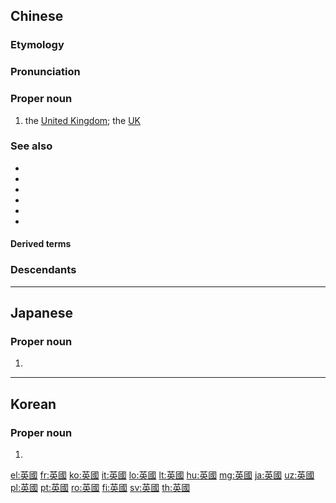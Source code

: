 ==Chinese==
{{zh-forms|s=英国}}
{{zh-wp|zh|yue}}

===Etymology===
{{zh-compound|英|國|contracted from {{m|zh|英吉利}} or {{m|zh|英格蘭||[[England]]}}|[[country]]}}

===Pronunciation===
{{zh-pron
|m=Yīngguó
|c=jing1 gwok3
|h=pfs=Yîn-koet
|md=Ĭng-guók
|mn=Eng-kok
|w=1in koq
|cat=pn
}}

===Proper noun===
{{zh-proper noun}}

# the [[United Kingdom]]; the [[UK]]
#: {{zh-x|泰晤士河 是 ^英國 第二 長 的 河流。|The River Thames is the second longest river in '''the UK'''.}}

===See also===
* {{zh-l|大不列顛及北愛爾蘭聯合王國}}
* {{zh-l|不列顛}}
* {{zh-l|大不列顛}}
* {{zh-l|英格蘭}}
* {{zh-l|英劇}}
* {{zh-l|英語}}

====Derived terms====
{{zh-der|英鎊|英國人|英國英語}}

===Descendants===
{{cjkv||s=英%国|^えい%こく|^영국|Anh quốc}}

{{zh-cat|United Kingdom|Countries of Europe}}

----

==Japanese==
{{ja-kanjitab|えい|こく|yomi=o}}

===Proper noun===
{{ja-pos|えいこく|proper|shin=英国}}

# {{kyujitai of|英国}}

----

==Korean==
{{ko-hanjatab}}

===Proper noun===
{{ko-propn|hangeul=영국|mr=Yŏngguk|y=Yengkwuk}}

# {{hanja form of|영국|[[United Kingdom]]}}

[[el:英國]]
[[fr:英國]]
[[ko:英國]]
[[it:英國]]
[[lo:英國]]
[[lt:英國]]
[[hu:英國]]
[[mg:英國]]
[[ja:英國]]
[[uz:英國]]
[[pl:英國]]
[[pt:英國]]
[[ro:英國]]
[[fi:英國]]
[[sv:英國]]
[[th:英國]]